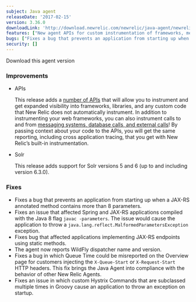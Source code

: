 ```yaml
---
subject: Java agent
releaseDate: '2017-02-15'
version: 3.36.0
downloadLink: 'http://download.newrelic.com/newrelic/java-agent/newrelic-agent/3.36.0/'
features: ["New agent APIs for custom instrumentation of frameworks, messaging systems, database calls, and external calls", "Support for Solr versions 5 and 6"]
bugs: ["Fixes a bug that prevents an application from starting up when a JAX-RS annotated method contains more than 8 parameters", "Fixes an issue that affected Spring and JAX-RS applications compiled with the Java 8 flag javac -parameters", "Fixes bug that affected applications implementing JAX-RS endpoints using static methods", "The agent now reports WildFly dispatcher name and version", "Fixes a bug in which Queue Time could be misreported on the Overview page", "Fixes an issue in which custom Hystrix Commands that are subclassed multiple times in Groovy cause an application to throw an exception on startup"]
security: []
---
```

<ButtonGroup>
  <ButtonLink
  role="button"
  to="https://download.newrelic.com/newrelic/java-agent/newrelic-agent/3.36.0/"
  variant="primary"
  >
  Download this agent version
</ButtonLink>
</ButtonGroup>

### Improvements

* APIs

  This release adds a [number of APIs](https://docs.newrelic.com/docs/agents/java-agent/custom-instrumentation/java-agent-api-guide) that will allow you to instrument and get expanded visibility into frameworks, libraries, and any custom code that New Relic does not automatically instrument. In addition to instrumenting your web frameworks, you can also instrument calls to and from [messaging systems, database calls, and external calls](/docs/agents/java-agent/custom-instrumentation/java-api-overview-instrumenting-external-calls-cat-messaging-datastore-web-frameworks)! By passing context about your code to the APIs, you will get the same reporting, including cross application tracing, that you get with New Relic’s built-in instrumentation.
* Solr

  This release adds support for Solr versions 5 and 6 (up to and including version 6.3.0).

### Fixes

* Fixes a bug that prevents an application from starting up when a JAX-RS annotated method contains more than 8 parameters.
* Fixes an issue that affected Spring and JAX-RS applications compiled with the Java 8 flag `javac -parameters`. The issue would cause the application to throw a `java.lang.reflect.MalformedParametersException` exception.
* Fixes bug that affected applications implementing JAX-RS endpoints using static methods.
* The agent now reports WildFly dispatcher name and version.
* Fixes a bug in which Queue Time could be misreported on the Overview page for customers injecting the `X-Queue-Start` or `X-Request-Start` HTTP headers. This fix brings the Java Agent into compliance with the behavior of other New Relic Agents.
* Fixes an issue in which custom Hystrix Commands that are subclassed multiple times in Groovy cause an application to throw an exception on startup.
